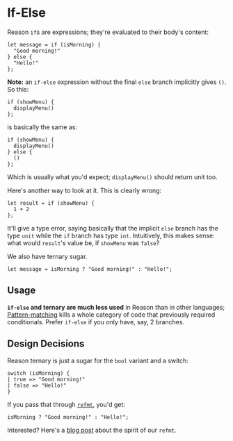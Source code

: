 
# If-Else

Reason `if`s are expressions; they're evaluated to their body's content:

```reason
let message = if (isMorning) {
  "Good morning!"
} else {
  "Hello!"
};
```

**Note:** an `if-else` expression without the final `else` branch implicitly gives `()`. So this:

```reason
if (showMenu) {
  displayMenu()
};
```

is basically the same as:

```reason
if (showMenu) {
  displayMenu()
} else {
  ()
};
```

Which is usually what you'd expect; `displayMenu()` should return unit too.

Here's another way to look at it. This is clearly wrong:

```reason
let result = if (showMenu) {
  1 + 2
};
```

It'll give a type error, saying basically that the implicit `else` branch has the type `unit` while the `if` branch has type `int`. Intuitively, this makes sense: what would `result`'s value be, if `showMenu` was `false`?

We also have ternary sugar.

```reason
let message = isMorning ? "Good morning!" : "Hello!";
```

## Usage

**`if-else` and ternary are much less used** in Reason than in other languages; [Pattern-matching](pattern-matching) kills a whole category of code that previously required conditionals. Prefer `if-else` if you only have, say, 2 branches.

## Design Decisions

Reason ternary is just a sugar for the `bool` variant and a switch:

```reason
switch (isMorning) {
| true => "Good morning!"
| false => "Hello!"
}
```

If you pass that through [`refmt`](extra-goodies#refmt), you'd get:

```reason
isMorning ? "Good morning!" : "Hello!";
```

Interested? Here's a [blog post](https://medium.com/@chenglou/cool-things-reason-formatter-does-9e1f79e25a82) about the spirit of our `refmt`.
